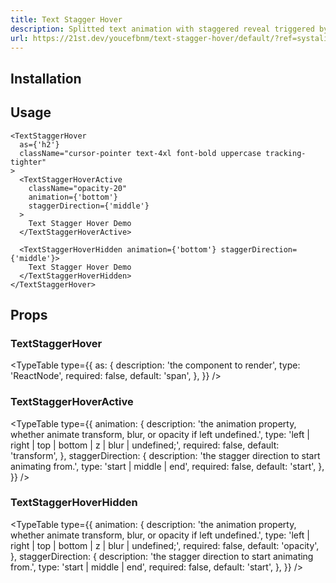 ```yaml
---
title: Text Stagger Hover
description: Splitted text animation with staggered reveal triggered by hover gesture, You can easily customize by controlling the animation property (transform, opacity, blur) and the stagger value, and the transition.
url: https://21st.dev/youcefbnm/text-stagger-hover/default/?ref=systaliko-ui
---
```


<ComponentPreview name="text-stagger-hover-demo" />

## Installation

<ComponentInstallation name="text-stagger-hover" />

## Usage

```tsx
<TextStaggerHover
  as={'h2'}
  className="cursor-pointer text-4xl font-bold uppercase tracking-tighter"
>
  <TextStaggerHoverActive
    className="opacity-20"
    animation={'bottom'}
    staggerDirection={'middle'}
  >
    Text Stagger Hover Demo
  </TextStaggerHoverActive>

  <TextStaggerHoverHidden animation={'bottom'} staggerDirection={'middle'}>
    Text Stagger Hover Demo
  </TextStaggerHoverHidden>
</TextStaggerHover>
```

## Props

### TextStaggerHover

<TypeTable
  type={{
    as: {
      description: 'the component to render',
      type: 'ReactNode',
      required: false,
      default: 'span',
    },
  }}
/>

### TextStaggerHoverActive

<TypeTable
  type={{
    animation: {
      description:
        'the animation property, whether animate transform, blur, or opacity if left undefined.',
      type: 'left | right | top | bottom | z | blur | undefined;',
      required: false,
      default: 'transform',
    },
    staggerDirection: {
      description: 'the stagger direction to start animating from.',
      type: 'start | middle | end',
      required: false,
      default: 'start',
    },
  }}
/>

### TextStaggerHoverHidden

<TypeTable
  type={{
    animation: {
      description:
        'the animation property, whether animate transform, blur, or opacity if left undefined.',
      type: 'left | right | top | bottom | z | blur | undefined;',
      required: false,
      default: 'opacity',
    },
    staggerDirection: {
      description: 'the stagger direction to start animating from.',
      type: 'start | middle | end',
      required: false,
      default: 'start',
    },
  }}
/>
